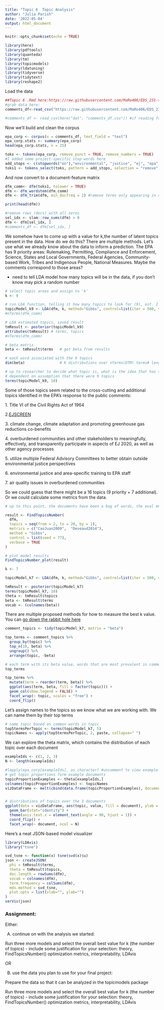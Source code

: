 ```yaml
---
title: "Topic 6  Topic Analysis"
author: "Julia Parish"
date: '2022-05-04'
output: html_document
---
```


```r
knitr::opts_chunk$set(echo = TRUE)
```


```r
library(here)
library(pdftools)
library(quanteda)
library(tm)
library(topicmodels)
library(ldatuning)
library(tidyverse)
library(tidytext)
library(reshape2)

```

Load the data

```r
##Topic 6 .Rmd here:https://raw.githubusercontent.com/MaRo406/EDS_231-text-sentiment/main/topic_6.Rmd
#grab data here: 
comments_df<-read_csv("https://raw.githubusercontent.com/MaRo406/EDS_231-text-sentiment/main/dat/comments_df.csv")

#comments_df <- read_csv(here("dat", "comments_df.csv")) #if reading from local
```

Now we'll build and clean the corpus

```r
epa_corp <- corpus(x = comments_df, text_field = "text")
epa_corp.stats <- summary(epa_corp)
head(epa_corp.stats, n = 25)

toks <- tokens(epa_corp, remove_punct = TRUE, remove_numbers = TRUE)
#I added some project-specific stop words here
add_stops <- c(stopwords("en"),"environmental", "justice", "ej", "epa", "public", "comment")
toks1 <- tokens_select(toks, pattern = add_stops, selection = "remove")

```

And now convert to a document-feature matrix

```r
dfm_comm<- dfm(toks1, tolower = TRUE)
dfm <- dfm_wordstem(dfm_comm)
dfm <- dfm_trim(dfm, min_docfreq = 2) #remove terms only appearing in one doc (min_termfreq = 10)

print(head(dfm))

#remove rows (docs) with all zeros
sel_idx <- slam::row_sums(dfm) > 0 
dfm <- dfm[sel_idx, ]
#comments_df <- dfm[sel_idx, ]


```

We somehow have to come up with a value for k,the number of latent topics present in the data. How do we do this? There are multiple methods. Let's use what we already know about the data to inform a prediction. The EPA has 9 priority areas: Rulemaking, Permitting, Compliance and Enforcement, Science, States and Local Governments, Federal Agencies, Community-based Work, Tribes and Indigenous People, National Measures. Maybe the comments correspond to those areas?

- need to tell LDA model how many topics will be in the data, if you don't know may pick a random number
```r
# select topic areas and assign to 'k'
k <- 9 

# run LDA function, telling it how many topics to look for (9), est. 2 matrices
topicModel_k9 <- LDA(dfm, k, method="Gibbs", control=list(iter = 500, verbose = 25))
#nTerms(dfm_comm) 

# LDA estimated topics, saved result
tmResult <- posterior(topicModel_k9)
attributes(tmResult) # terms, topics
#nTerms(dfm_comm)   

# beta matrix
beta <- tmResult$terms   # get beta from results

# each word associated with the 9 topics
dim(beta)                # K distributions over nTerms(DTM) terms# lengthOfVocab, 

# up to researcher to decide what topic is, what is the idea that has these words used most frequently
# dependent on assumption that there were 9 topics
terms(topicModel_k9, 10)
```

Some of those topics seem related to the cross-cutting and additional topics identified in the EPA's response to the public comments:

1\. Title VI of the Civil Rights Act of 1964

2.[EJSCREEN](https://www.epa.gov/ejscreen/download-ejscreen-data)

3\. climate change, climate adaptation and promoting greenhouse gas reductions co-benefits

4\. overburdened communities and other stakeholders to meaningfully, effectively, and transparently participate in aspects of EJ 2020, as well as other agency processes

5\. utilize multiple Federal Advisory Committees to better obtain outside environmental justice perspectives

6\. environmental justice and area-specific training to EPA staff

7\. air quality issues in overburdened communities

So we could guess that there might be a 16 topics (9 priority + 7 additional). Or we could calculate some metrics from the data.

```r
# up to this point, the documents have been a bag of words, the eval metrics account for where the words occur in relationship to one another

result <- FindTopicsNumber(
  dfm,
  topics = seq(from = 2, to = 20, by = 1),
  metrics = c("CaoJuan2009",  "Deveaud2014"), 
  method = "Gibbs",
  control = list(seed = 77),
  verbose = TRUE
)

# plot model results
FindTopicsNumber_plot(result)
```


```r
k <- 7

topicModel_k7 <- LDA(dfm, k, method="Gibbs", control=list(iter = 500, verbose = 25))

tmResult <- posterior(topicModel_k7)
terms(topicModel_k7, 10)
theta <- tmResult$topics
beta <- tmResult$terms
vocab <- (colnames(beta))
```


There are multiple proposed methods for how to measure the best k value. You can [go down the rabbit hole here](#multiple%20proposed%20methods%20for%20measuring%20the%20best%20k%20value.%20You%20can)

```r

comment_topics <- tidy(topicModel_k7, matrix = "beta")

top_terms <- comment_topics %>%
  group_by(topic) %>%
  top_n(10, beta) %>%
  ungroup() %>%
  arrange(topic, -beta)

# each term with its beta value, words that are most prevalent in comment
top_terms
```

```r

top_terms %>%
  mutate(term = reorder(term, beta)) %>%
  ggplot(aes(term, beta, fill = factor(topic))) +
  geom_col(show.legend = FALSE) +
  facet_wrap(~ topic, scales = "free") +
  coord_flip()

```

Let's assign names to the topics so we know what we are working with. We can name them by their top terms

```r
# name topic based on common words in topic
top5termsPerTopic <- terms(topicModel_k7, 5)
topicNames <- apply(top5termsPerTopic, 2, paste, collapse=" ")
```

We can explore the theta matrix, which contains the distribution of each topic over each document

```r
exampleIds <- c(1, 2, 3)
N <- length(exampleIds)

#lapply(epa_corp[exampleIds], as.character) #uncomment to view example text
# get topic proportions form example documents
topicProportionExamples <- theta[exampleIds,]
colnames(topicProportionExamples) <- topicNames
vizDataFrame <- melt(cbind(data.frame(topicProportionExamples), document=factor(1:N)), variable.name = "topic", id.vars = "document")  


# distributions of topics over the 3 documents
ggplot(data = vizDataFrame, aes(topic, value, fill = document), ylab = "proportion") +
  geom_bar(stat="identity") +
  theme(axis.text.x = element_text(angle = 90, hjust = 1)) +  
  coord_flip() +
  facet_wrap(~ document, ncol = N)
```

Here's a neat JSON-based model visualizer

```r
library(LDAvis)
library("tsne")
```


```r
svd_tsne <- function(x) tsne(svd(x)$u)
json <- createJSON(
  phi = tmResult$terms, 
  theta = tmResult$topics, 
  doc.length = rowSums(dfm), 
  vocab = colnames(dfm), 
  term.frequency = colSums(dfm),
  mds.method = svd_tsne,
  plot.opts = list(xlab="", ylab="")
)
serVis(json)
```


### Assignment:

Either:

A) continue on with the analysis we started:

Run three more models and select the overall best value for k (the number of topics) - include some justification for your selection: theory, FindTopicsNumber() optimization metrics, interpretability, LDAvis

OR

B) use the data you plan to use for your final project:

Prepare the data so that it can be analyzed in the topicmodels package

Run three more models and select the overall best value for k (the number of topics) - include some justification for your selection: theory, FindTopicsNumber() optimization metrics, interpretability, LDAvis